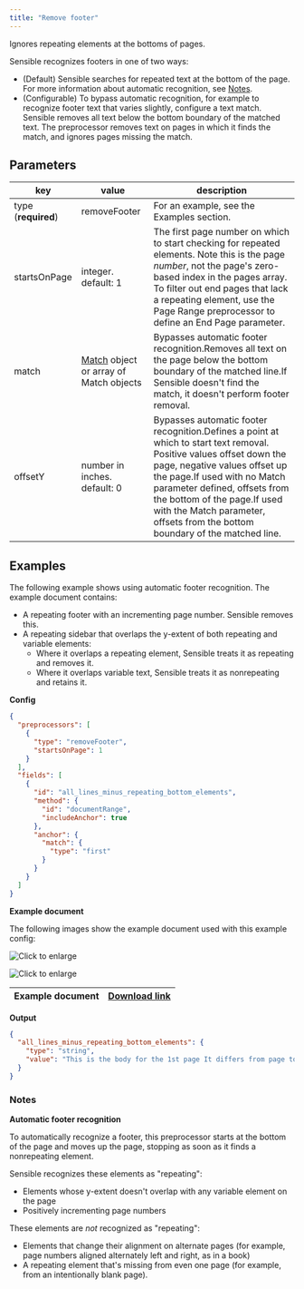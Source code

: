 ```yaml
---
title: "Remove footer"
---
```


Ignores repeating elements at the bottoms of pages.

Sensible recognizes footers in one of two ways:

* (Default) Sensible searches for repeated text at the bottom of the page. For more information about automatic recognition, see [Notes](/senseml-reference/preprocessors/remove-footer#notes).
* (Configurable) To bypass automatic recognition, for example to recognize footer text that varies slightly, configure a text match. Sensible removes all text below the bottom boundary of the matched text. The preprocessor removes text on pages in which it finds the match, and ignores pages missing the match.

## Parameters

| key                 | value                                                 | description                                                                                                                                                                                                                                                                                                                         |
| ------------------- | ----------------------------------------------------- | ----------------------------------------------------------------------------------------------------------------------------------------------------------------------------------------------------------------------------------------------------------------------------------------------------------------------------------- |
| type (**required**) | removeFooter                                          | For an example, see the Examples section.                                                                                                                                                                                                                                                                                           |
| startsOnPage        | integer. default: 1                                   | The first page number on which to start checking for repeated elements. Note this is the page _number_, not the page's zero-based index in the pages array. To filter out end pages that lack a repeating element, use the Page Range preprocessor to define an End Page parameter.                                                 |
| match               | [Match](/senseml-reference/field-query-object/match) object or array of Match objects | Bypasses automatic footer recognition.Removes all text on the page below the bottom boundary of the matched line.If Sensible doesn't find the match, it doesn't perform footer removal.                                                                                                                                             |
| offsetY             | number in inches. default: 0                          | Bypasses automatic footer recognition.Defines a point at which to start text removal. Positive values offset down the page, negative values offset up the page.If used with no Match parameter defined, offsets from the bottom of the page.If used with the Match parameter, offsets from the bottom boundary of the matched line. |

## Examples

The following example shows using automatic footer recognition. The example document contains:

* A repeating footer with an incrementing page number. Sensible removes this.
* A repeating sidebar that overlaps the y-extent of both repeating and variable elements:  
   * Where it overlaps a repeating element, Sensible treats it as repeating and removes it.  
   * Where it overlaps variable text, Sensible treats it as nonrepeating and retains it.

**Config**

```JSON JSON 
{
  "preprocessors": [
    {
      "type": "removeFooter",
      "startsOnPage": 1
    }
  ],
  "fields": [
    {
      "id": "all_lines_minus_repeating_bottom_elements",
      "method": {
        "id": "documentRange",
        "includeAnchor": true
      },
      "anchor": {
        "match": {
          "type": "first"
        }
      }
    }
  ]
}
```
**Example document**

The following images show the example document used with this example config:

![Click to enlarge](/assets/v0/images/final/remove_footer_1.png)

![Click to enlarge](/assets/v0/images/final/remove_footer_2.png)

| Example document | [Download link](https://raw.githubusercontent.com/sensible-hq/sensible-docs/main/readme-sync/assets/v0/pdfs/remove%5Ffooter.pdf) |
| ---------------- | -------------------------------------------------------------------------------------------------------------------------------- |

**Output**

```JSON JSON 
{
  "all_lines_minus_repeating_bottom_elements": {
    "type": "string",
    "value": "This is the body for the 1st page It differs from page to page. . do eiusmod tempor incididunt consectetur adipiscing elit do eiusmod tempor incididunt ut labore et dolore magna aliqua. Ut enim ad minim veniam, quis nostrud exercitation ullamco ullamco laboris nisi ut aliquip ex ea commodo consequat uis aute irure dolor in This is a reprehenderit repeating in voluptate velit esse cillum sidebar dolore eu fugiat nulla pariatur. This is the page 2 body. It varies from page to page. Lorem ipsum dolor sit amet. consectetur adipiscing elit. Excepteur sint occaecat cupidatat non proident. sunt in culpa qui officia deserunt mollit anim id est laborum. Sed ut perspiciatis unde omnis iste natus error sit voluptatem Accusantium. doloremque laudantium, totam rem aperiam, eaque ipsa quae ab This is a llo inventore veritatis et quasi repeating quasi architecto beatae vitae. dicta sunt explicabo. sidebar"
  }
}
```
### Notes

**Automatic footer recognition**

To automatically recognize a footer, this preprocessor starts at the bottom of the page and moves up the page, stopping as soon as it finds a nonrepeating element. 

Sensible recognizes these elements as "repeating":

* Elements whose y-extent doesn't overlap with any variable element on the page
* Positively incrementing page numbers

These elements are _not_ recognized as "repeating": 

* Elements that change their alignment on alternate pages (for example, page numbers aligned alternately left and right, as in a book)
* A repeating element that's missing from even one page (for example, from an intentionally blank page).